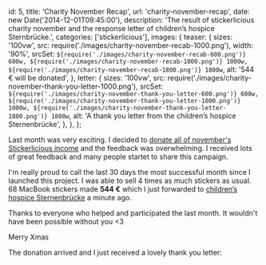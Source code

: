   id: 5,
  title: 'Charity November Recap',
  url: 'charity-november-recap',
  date: new Date('2014-12-01T09:45:00'),
  description:
    'The result of stickerlicious charity november and the response letter of children’s hospice Sternbrücke.',
  categories: ['stickerlicious'],
  images: {
    teaser: {
      sizes: '100vw',
      src: require('./images/charity-november-recab-1000.png'),
      width: '90%',
      srcSet: `${require('./images/charity-november-recab-600.png')} 600w, ${require('./images/charity-november-recab-1000.png')} 1000w, ${require('./images/charity-november-recab-1800.png')} 1800w`,
      alt: '544 € will be donated',
    },
    letter: {
      sizes: '100vw',
      src: require('./images/charity-november-thank-you-letter-1000.png'),
      srcSet: `${require('./images/charity-november-thank-you-letter-600.png')} 600w, ${require('./images/charity-november-thank-you-letter-1000.png')} 1000w, ${require('./images/charity-november-thank-you-letter-1800.png')} 1800w`,
      alt: 'A thank you letter from the children’s hospice Sternenbrücke',
    },
  },
};

Last month was very exciting. I decided to [donate all of november's Stickerlicious income](give-something-back) and the feedback was overwhelming. I received lots of great feedback and many people startet to share this campaign.

I'm really proud to call the last 30 days the most successful month since I launched this project. I was able to sell 4 times as much stickers as usual. 68 MacBook stickers made **544 €** which I just forwarded to [children’s hospice Sternenbrücke](https://sternenbruecke.de/home) a minute ago.

Thanks to everyone who helped and participated the last month. It wouldn't have been possible without you <3

Merry Xmas

<Updated in="December 2014">
  The donation arrived and I just received a lovely thank you letter:
  <img {...meta.images.letter} />
</Updated>
